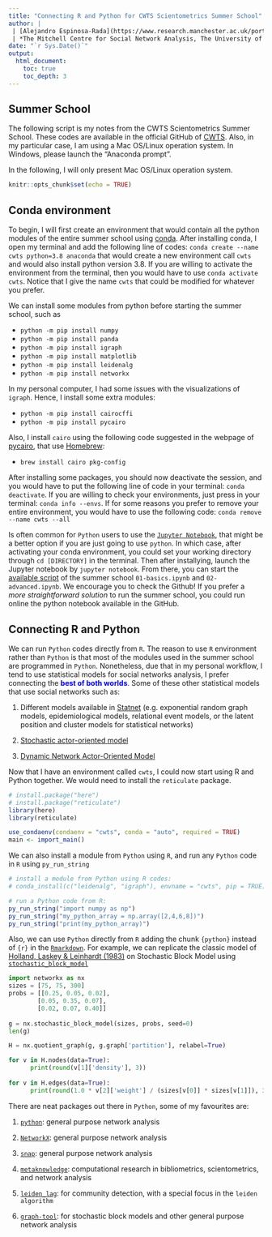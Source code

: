 ```yaml
---
title: "Connecting R and Python for CWTS Scientometrics Summer School"
author: |
 | [Alejandro Espinosa-Rada](https://www.research.manchester.ac.uk/portal/en/researchers/alejandro-espinosa(4ed72800-e02b-47a8-a958-640b6a07f563).html)
 | *The Mitchell Centre for Social Network Analysis, The University of Manchester*
date: "`r Sys.Date()`"
output: 
  html_document:
    toc: true
    toc_depth: 3
---
```


## Summer School

<div class="alert alert-success">
The following script is my notes from the CWTS Scientometrics Summer School. These codes are available in the official GitHub of [CWTS](https://github.com/CWTSLeiden/CSSS). Also, in my particular case, I am using a Mac OS/Linux operation system. In Windows, please launch the "Anaconda prompt". 
</div>

In the following, I will only present Mac OS/Linux operation system.

```r
knitr::opts_chunk$set(echo = TRUE)
```

## Conda environment

To begin, I will first create an environment that would contain all the python modules of the entire summer school using [conda](https://docs.conda.io/). After installing conda, I open my terminal and add the following line of codes: `conda create --name cwts python=3.8 anaconda` that would create a new environment call `cwts` and would also install python version 3.8. If you are willing to activate the environment from the terminal, then you would have to use `conda activate cwts`. Notice that I give the name `cwts` that could be modified for whatever you prefer.

We can install some modules from python before starting the summer school, such as 

- `python -m pip install numpy`
- `python -m pip install panda`
- `python -m pip install igraph`
- `python -m pip install matplotlib`
- `python -m pip install leidenalg`
- `python -m pip install networkx`

In my personal computer, I had some issues with the visualizations of `igraph`. Hence, I install some extra modules:

- `python -m pip install cairocffi`
- `python -m pip install pycairo`

Also, I install `cairo` using the following code suggested in the webpage of [pycairo](https://pycairo.readthedocs.io/en/latest/getting_started.html), that use [Homebrew](https://brew.sh):

- `brew install cairo pkg-config`

After installing some packages, you should now deactivate the session, and you would have to put the following line of code in your terminal: `conda deactivate`. If you are willing to check your environments, just press in your terminal: `conda info --envs`. If for some reasons you prefer to remove your entire environment, you would have to use the following code: `conda remove --name cwts --all`

Is often common for `Python` users to use the [`Jupyter Notebook`](https://jupyter.org), that might be a better option if you are just going to use `python`. In which case, after activating your conda environment, you could set your working directory through `cd [DIRECTORY]` in the terminal. Then after installying, launch the Jupyter notebook by `jupyter notebook`. From there, you can start the [available script](https://github.com/CWTSLeiden/CSSS) of the summer school `01-basics.ipynb` and `02-advanced.ipynb`. We encourage you to check the Github! If you prefer a *more straightforward solution* to run the summer school, you could run online the python notebook available in the GitHub. 


## Connecting R and Python

<div class="alert alert-success">
We can run `Python` codes directly from `R`. The reason to use `R` environment rather than `Python` is that most of the modules used in the summer school are programmed in `Python`. Nonetheless, due that in my personal workflow, I tend to use statistical models for social networks analysis, I prefer connecting the <span style="color:blue">**best of both worlds**</span>. Some of these other statistical models that use social networks such as:  

1. Different models available in [Statnet](http://statnet.org) (e.g. exponential random graph models, epidemiological models, relational event models, or the latent position and cluster models for statistical networks)

2. [Stochastic actor-oriented model](https://www.stats.ox.ac.uk/~snijders/siena/)

3. [Dynamic Network Actor-Oriented Model](https://github.com/snlab-ch/goldfish)
</div>

Now that I have an environment called `cwts`, I could now start using R and Python together. We would need to install the `reticulate` package.
```r
# install.package("here")
# install.package("reticulate")
library(here)
library(reticulate)

use_condaenv(condaenv = "cwts", conda = "auto", required = TRUE)
main <- import_main()

```

We can also install a module from `Python` using `R`, and run any `Python` code in `R` using `py_run_string`
```r
# install a module from Python using R codes:
# conda_install(c("leidenalg", "igraph"), envname = "cwts", pip = TRUE)

# run a Python code from R:
py_run_string("import numpy as np")
py_run_string("my_python_array = np.array([2,4,6,8])")
py_run_string("print(my_python_array)")

```

Also, we can use `Python` directly from `R` adding the chunk `{python}` instead of `{r}` in the [`Rmarkdown`](https://rmarkdown.rstudio.com). For example, we can replicate the classic model of [Holland, Laskey & Leinhardt (1983)](https://www.sciencedirect.com/science/article/pii/0378873383900217) on Stochastic Block Model using [`stochastic_block_model`](https://networkx.github.io/documentation/stable/reference/generated/networkx.generators.community.stochastic_block_model.html)
```python
import networkx as nx
sizes = [75, 75, 300]
probs = [[0.25, 0.05, 0.02],
        [0.05, 0.35, 0.07],
        [0.02, 0.07, 0.40]]
        
g = nx.stochastic_block_model(sizes, probs, seed=0)
len(g)

H = nx.quotient_graph(g, g.graph['partition'], relabel=True)

for v in H.nodes(data=True):
      print(round(v[1]['density'], 3))
      
for v in H.edges(data=True):
      print(round(1.0 * v[2]['weight'] / (sizes[v[0]] * sizes[v[1]]), 3))

```

There are neat packages out there in `Python`, some of my favourites are:

1. [`python`](https://igraph.org/python/):  general purpose network analysis

2. [`NetworkX`](https://networkx.github.io):  general purpose network analysis

3. [`snap`](general purpose network analysis and graph mining library): general purpose network analysis

4. [`metaknowledge`](https://metaknowledge.readthedocs.io/en/latest/): computational research in bibliometrics, scientometrics, and network analysis

5. [`leiden_lag`](https://leidenalg.readthedocs.io/en/stable/): for community detection, with a special focus in the `leiden algorithm`

6. [`graph-tool`](https://graph-tool.skewed.de): for stochastic block models and other general purpose network analysis

